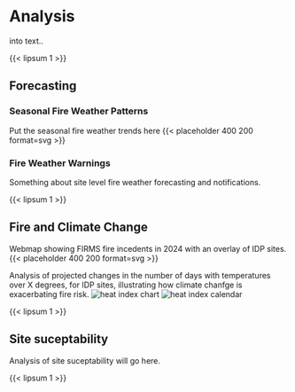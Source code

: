 # Analysis

into text..

{{< lipsum 1 >}}

## Forecasting

### Seasonal Fire Weather Patterns
Put the seasonal fire weather trends here
{{< placeholder 400 200 format=svg >}}

### Fire Weather Warnings
Something about site level fire weather forecasting and notifications.

{{< lipsum 1 >}}

## Fire and Climate Change

Webmap showing FIRMS fire incedents in 2024 with an overlay of IDP sites.
{{< placeholder 400 200 format=svg >}}

Analysis of projected changes in the number of days with temperatures over X degrees, for IDP sites, illustrating how climate chanfge is exacerbating fire risk.
![heat index chart](./images/projected-number-of-days.png) ![heat index calendar](./images/projected-number-of-days-2.png)


{{< lipsum 1 >}}

## Site suceptability

Analysis of site suceptability will go here.

{{< lipsum 1 >}}